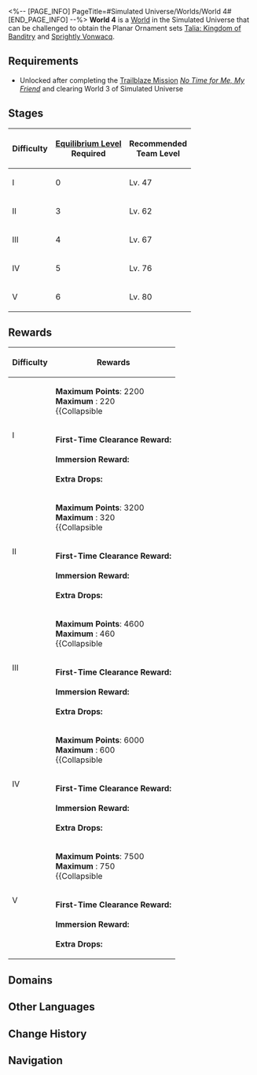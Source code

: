 <%-- [PAGE_INFO]
PageTitle=#Simulated Universe/Worlds/World 4#
[END_PAGE_INFO] --%>
{{Domain Infobox
|title         = World 4
|image         = Simulated Universe World 4.png
|type          = Simulated Universe
|type2         = World
|mechanism     = 
|boss          = Svarog (Complete)
|requiredEL    = 3/4/5/6
|recLevel      = 47/62/67/76/80
|recTypes      = Lightning,Wind,Fire
|cost          = 40
|drops         = Talia: Kingdom of Banditry; Sprightly Vonwacq
|drops_delim   = ;
|rewards       = 
}}
'''World 4''' is a [[Simulated Universe/Worlds#Worlds|World]] in the Simulated Universe that can be challenged to obtain the Planar Ornament sets [[Talia: Kingdom of Banditry]] and [[Sprightly Vonwacq]].

==Requirements==
* Unlocked after completing the [[Trailblaze Mission]] ''[[No Time for Me, My Friend]]'' and clearing World 3 of Simulated Universe

==Stages==
{| class="article-table"
! Difficulty !! [[Equilibrium Level]]<br />Required !! Recommended<br />Team Level
|-
| I || 0 || Lv. 47
|-
| II || 3 || Lv. 62
|-
| III || 4 || Lv. 67
|-
| IV || 5 || Lv. 76
|-
| V || 6 || Lv. 80
|}

==Rewards==
{| class="wikitable"
! Difficulty !! Rewards
|-
| rowspan=2 | I
|
'''Maximum Points''': 2200<br />
'''Maximum {{Item|Ability Point|20|text=Ability Points}}''': 220<br />
{{Collapsible
|{{SU Partial Point Rewards|2200}}
|Partial Rewards
|collapsed=1
}}
|-
|
'''First-Time Clearance Reward:'''<br />{{Card List|Herta Bond*2; Herta*1; Trailblaze EXP*600|delim=;}}<br />
'''Immersion Reward:'''<br/>{{Card List|1=Talia: Kingdom of Banditry*1 { rarity = 4 }; Sprightly Vonwacq*1 { rarity = 4 }; Credit*1; Trailblaze EXP*200; Talia: Kingdom of Banditry*1 { rarity = 3 }; Sprightly Vonwacq*1 { rarity = 3 }; Talia: Kingdom of Banditry*1 { rarity = 2 }; Sprightly Vonwacq*1 { rarity = 2 }|delim=;|mini=1}}<br />
'''Extra Drops:'''<br />{{Card List|Credit*1; Glimmering Core*1; Usurper's Scheme*1; Silvermane Insignia*1; Ancient Spindle*1; Immortal Aeroblossom*1; Artifex's Cogwheel*1; Dream Flow Valve*1; Fragments of Impression*1; Lost Lightdust*1|delim=;|mini=1}}
|-
| rowspan=2 | II
|
'''Maximum Points''': 3200<br />
'''Maximum {{Item|Ability Point|20|text=Ability Points}}''': 320<br />
{{Collapsible
|{{SU Partial Point Rewards|3200}}
|Partial Rewards
|collapsed=1
}}
|-
|
'''First-Time Clearance Reward:'''<br />{{Card List|1=Talia's Exposed Electric Wire*1 { rarity = 5 }; Vonwacq's Islandic Coast*1 { rarity = 5 }; Trailblaze EXP*200|delim=;}}<br />
'''Immersion Reward:'''<br/>{{Card List|1=Talia: Kingdom of Banditry*1 { rarity = 5 }; Sprightly Vonwacq*1 { rarity = 5 }; Talia: Kingdom of Banditry*1 { rarity = 4 }; Sprightly Vonwacq*1 { rarity = 4 }; Credit*1; Trailblaze EXP*200; Talia: Kingdom of Banditry*1 { rarity = 3 }; Sprightly Vonwacq*1 { rarity = 3 }|delim=;|mini=1}}<br />
'''Extra Drops:'''<br />{{Card List|Credit*1; Glimmering Core*1; Usurper's Scheme*1; Silvermane Insignia*1; Ancient Spindle*1; Immortal Aeroblossom*1; Artifex's Cogwheel*1; Dream Flow Valve*1; Fragments of Impression*1; Lost Lightdust*1|delim=;|mini=1}}
|-
| rowspan=2 | III
|
'''Maximum Points''': 4600<br />
'''Maximum {{Item|Ability Point|20|text=Ability Points}}''': 460<br />
{{Collapsible
|{{SU Partial Point Rewards|4600}}
|Partial Rewards
|collapsed=1
}}
|-
|
'''First-Time Clearance Reward:'''<br />{{Card List|1=Vonwacq's Island of Birth*1 { rarity = 5 }; Vonwacq's Islandic Coast*1 { rarity = 5 }; Trailblaze EXP*200|delim=;}}<br />
'''Immersion Reward:'''<br/>{{Card List|1=Talia: Kingdom of Banditry*1 { rarity = 5 }; Sprightly Vonwacq*1 { rarity = 5 }; Talia: Kingdom of Banditry*1 { rarity = 4 }; Sprightly Vonwacq*1 { rarity = 4 }; Credit*1; Trailblaze EXP*200; Talia: Kingdom of Banditry*1 { rarity = 3 }; Sprightly Vonwacq*1 { rarity = 3 }|delim=;|mini=1}}<br />
'''Extra Drops:'''<br />{{Card List|Squirming Core*1; Conqueror's Will*1; Silvermane Medal*1; Ancient Engine*1; Immortal Lumintwig*1; Artifex's Gyreheart*1; Dream Making Engine*1; Shards of Desires*1; Credit*1; Lost Lightdust*1|delim=;|mini=1}}
|-
| rowspan=2 | IV
|
'''Maximum Points''': 6000<br />
'''Maximum {{Item|Ability Point|20|text=Ability Points}}''': 600<br />
{{Collapsible
|{{SU Partial Point Rewards|6000}}
|Partial Rewards
|collapsed=1
}}
|-
|
'''First-Time Clearance Reward:'''<br />{{Card List|1=Talia's Nailscrap Town*1 { rarity = 5 }; Talia's Exposed Electric Wire*1 { rarity = 5 }; Trailblaze EXP*200|delim=;}}<br />
'''Immersion Reward:'''<br/>{{Card List|1=Talia: Kingdom of Banditry*1 { rarity = 5 }; Sprightly Vonwacq*1 { rarity = 5 }; Talia: Kingdom of Banditry*1 { rarity = 4 }; Sprightly Vonwacq*1 { rarity = 4 }; Credit*1; Trailblaze EXP*200; Talia: Kingdom of Banditry*1 { rarity = 3 }; Sprightly Vonwacq*1 { rarity = 3 }|delim=;|mini=1}}<br />
'''Extra Drops:'''<br />{{Card List|Squirming Core*1; Conqueror's Will*1; Silvermane Medal*1; Ancient Engine*1; Immortal Lumintwig*1; Artifex's Gyreheart*1; Dream Making Engine*1; Shards of Desires*1; Credit*1; Lost Lightdust*1|delim=;|mini=1}}
|-
| rowspan=2 | V
|
'''Maximum Points''': 7500<br />
'''Maximum {{Item|Ability Point|20|text=Ability Points}}''': 750<br />
{{Collapsible
|{{SU Partial Point Rewards|7500}}
|Partial Rewards
|collapsed=1
}}
|-
|
'''First-Time Clearance Reward:'''<br />{{Card List|1=Vonwacq's Island of Birth*1 { rarity = 5 }; Vonwacq's Islandic Coast*1 { rarity = 5 }; Trailblaze EXP*200|delim=;}}<br />
'''Immersion Reward:'''<br/>{{Card List|1=Talia: Kingdom of Banditry*1 { rarity = 5 }; Sprightly Vonwacq*1 { rarity = 5 }; Talia: Kingdom of Banditry*1 { rarity = 4 }; Sprightly Vonwacq*1 { rarity = 4 }; Credit*1; Trailblaze EXP*200|delim=;|mini=1}}<br />
'''Extra Drops:'''<br />{{Card List|Squirming Core*1; Conqueror's Will*1; Silvermane Medal*1; Ancient Engine*1; Immortal Lumintwig*1; Artifex's Gyreheart*1; Dream Making Engine*1; Shards of Desires*1; Credit*1; Lost Lightdust*1|delim=;|mini=1}}
|}

==Domains==
{{Tabber
|Difficulty I
|
{{Table Wrapper
|class        = wikitable tdc1
|size         = 14;3
|header-1-1   = Number
|header-1-2   = Possible Domains
|header-1-3   = Possible Enemies
|cell-2-1     = 1
|cell-2-2     = {{SU Domain Card|Combat|43}}
|cell-3-1     = 2
|cell-3-2     = {{SU Domain Card|Combat;Occurrence|44}}
|cell-4-1     = 3
|cell-4-2     = {{SU Domain Card|Combat;Occurrence|45}}
|cell-5-1     = 4
|cell-5-2     = {{SU Domain Card|Elite|46}}
|cell-5-3     = {{Card List|Automaton Grizzly;Frigid Prowler;Decaying Shadow|amount=Lv. 46|type=Enemy|show_caption=1|delim=;}}
|cell-6-1     = 5
|cell-6-2     = {{SU Domain Card|Respite|46}}
|cell-7-1     = 6
|cell-7-2     = {{SU Domain Card|Combat|47}}
|cell-8-1     = 7
|cell-8-2     = {{SU Domain Card|Combat;Occurrence;Encounter|48}}
|cell-9-1     = 8
|cell-9-2     = {{SU Domain Card|Elite|49}}
|cell-9-3     = {{Card List|Automaton Grizzly (Bug);Frigid Prowler (Bug);Decaying Shadow (Bug);Stormbringer (Bug)|amount=Lv. 49|type=Enemy|show_caption=1|delim=;}}
|cell-10-1    = 9
|cell-10-2    = {{SU Domain Card|Respite|49}}
|cell-11-1    = 10
|cell-11-2    = {{SU Domain Card|Combat;Occurrence;Transaction|50}}
|cell-12-1    = 11
|cell-12-2    = {{SU Domain Card|Combat;Occurrence;Transaction;Encounter|51}}
|cell-13-1    = 12
|cell-13-2    = {{SU Domain Card|Respite|51}}
|cell-14-1    = 13
|cell-14-2    = {{SU Domain Card|Boss|52}}
|cell-14-3    = {{Card List|Svarog (Complete)|amount=Lv. 52|type=Enemy|show_caption=1|delim=;}}
}}
|Difficulty II
|
{{Table Wrapper
|class        = wikitable tdc1
|size         = 14;3
|header-1-1   = Number
|header-1-2   = Possible Domains
|header-1-3   = Possible Enemies
|cell-2-1     = 1
|cell-2-2     = {{SU Domain Card|Combat|58}}
|cell-3-1     = 2
|cell-3-2     = {{SU Domain Card|Combat;Occurrence|59}}
|cell-4-1     = 3
|cell-4-2     = {{SU Domain Card|Combat;Occurrence|60}}
|cell-5-1     = 4
|cell-5-2     = {{SU Domain Card|Elite|61}}
|cell-5-3     = {{Card List|Automaton Grizzly;Frigid Prowler;Decaying Shadow|amount=Lv. 61|type=Enemy|show_caption=1|delim=;}}
|cell-6-1     = 5
|cell-6-2     = {{SU Domain Card|Respite|61}}
|cell-7-1     = 6
|cell-7-2     = {{SU Domain Card|Combat|62}}
|cell-8-1     = 7
|cell-8-2     = {{SU Domain Card|Combat;Occurrence;Encounter|63}}
|cell-9-1     = 8
|cell-9-2     = {{SU Domain Card|Elite|64}}
|cell-9-3     = {{Card List|Automaton Grizzly (Bug);Frigid Prowler (Bug);Decaying Shadow (Bug);Stormbringer (Bug)|amount=Lv. 64|type=Enemy|show_caption=1|delim=;}}
|cell-10-1    = 9
|cell-10-2    = {{SU Domain Card|Respite|64}}
|cell-11-1    = 10
|cell-11-2    = {{SU Domain Card|Combat;Occurrence;Transaction|65}}
|cell-12-1    = 11
|cell-12-2    = {{SU Domain Card|Combat;Occurrence;Transaction;Encounter|66}}
|cell-13-1    = 12
|cell-13-2    = {{SU Domain Card|Respite|66}}
|cell-14-1    = 13
|cell-14-2    = {{SU Domain Card|Boss|67}}
|cell-14-3    = {{Card List|Svarog (Complete)|amount=Lv. 67|type=Enemy|show_caption=1|delim=;}}
}}
|Difficulty III
|
{{Table Wrapper
|class        = wikitable tdc1
|size         = 14;3
|header-1-1   = Number
|header-1-2   = Possible Domains
|header-1-3   = Possible Enemies
|cell-2-1     = 1
|cell-2-2     = {{SU Domain Card|Combat|63}}
|cell-3-1     = 2
|cell-3-2     = {{SU Domain Card|Combat;Occurrence|64}}
|cell-4-1     = 3
|cell-4-2     = {{SU Domain Card|Combat;Occurrence|65}}
|cell-5-1     = 4
|cell-5-2     = {{SU Domain Card|Elite|66}}
|cell-5-3     = {{Card List|Automaton Grizzly;Frigid Prowler;Decaying Shadow|amount=Lv. 66|type=Enemy|show_caption=1|delim=;}}
|cell-6-1     = 5
|cell-6-2     = {{SU Domain Card|Respite|66}}
|cell-7-1     = 6
|cell-7-2     = {{SU Domain Card|Combat|67}}
|cell-8-1     = 7
|cell-8-2     = {{SU Domain Card|Combat;Occurrence;Encounter|68}}
|cell-9-1     = 8
|cell-9-2     = {{SU Domain Card|Elite|69}}
|cell-9-3     = {{Card List|Automaton Grizzly (Bug);Frigid Prowler (Bug);Decaying Shadow (Bug);Stormbringer (Bug)|amount=Lv. 69|type=Enemy|show_caption=1|delim=;}}
|cell-10-1    = 9
|cell-10-2    = {{SU Domain Card|Respite|69}}
|cell-11-1    = 10
|cell-11-2    = {{SU Domain Card|Combat;Occurrence;Transaction|70}}
|cell-12-1    = 11
|cell-12-2    = {{SU Domain Card|Combat;Occurrence;Transaction;Encounter|71}}
|cell-13-1    = 12
|cell-13-2    = {{SU Domain Card|Respite|71}}
|cell-14-1    = 13
|cell-14-2    = {{SU Domain Card|Boss|72}}
|cell-14-3    = {{Card List|Svarog (Complete)|amount=Lv. 72|type=Enemy|show_caption=1|delim=;}}
}}
|Difficulty IV
|
{{Table Wrapper
|class        = wikitable tdc1
|size         = 14;3
|header-1-1   = Number
|header-1-2   = Possible Domains
|header-1-3   = Possible Enemies
|cell-2-1     = 1
|cell-2-2     = {{SU Domain Card|Combat|72}}
|cell-3-1     = 2
|cell-3-2     = {{SU Domain Card|Combat;Occurrence|73}}
|cell-4-1     = 3
|cell-4-2     = {{SU Domain Card|Combat;Occurrence|74}}
|cell-5-1     = 4
|cell-5-2     = {{SU Domain Card|Elite|75}}
|cell-5-3     = {{Card List|Automaton Grizzly;Frigid Prowler;Decaying Shadow|amount=Lv. 75|type=Enemy|show_caption=1|delim=;}}
|cell-6-1     = 5
|cell-6-2     = {{SU Domain Card|Respite|75}}
|cell-7-1     = 6
|cell-7-2     = {{SU Domain Card|Combat|76}}
|cell-8-1     = 7
|cell-8-2     = {{SU Domain Card|Combat;Occurrence;Encounter|77}}
|cell-9-1     = 8
|cell-9-2     = {{SU Domain Card|Elite|78}}
|cell-9-3     = {{Card List|Automaton Grizzly (Bug);Frigid Prowler (Bug);Decaying Shadow (Bug);Stormbringer (Bug)|amount=Lv. 78|type=Enemy|show_caption=1|delim=;}}
|cell-10-1    = 9
|cell-10-2    = {{SU Domain Card|Respite|78}}
|cell-11-1    = 10
|cell-11-2    = {{SU Domain Card|Combat;Occurrence;Transaction|79}}
|cell-12-1    = 11
|cell-12-2    = {{SU Domain Card|Combat;Occurrence;Transaction;Encounter|80}}
|cell-13-1    = 12
|cell-13-2    = {{SU Domain Card|Respite|80}}
|cell-14-1    = 13
|cell-14-2    = {{SU Domain Card|Boss|81}}
|cell-14-3    = {{Card List|Svarog (Complete)|amount=Lv. 81|type=Enemy|show_caption=1|delim=;}}
}}
|Difficulty V
|
{{Table Wrapper
|class        = wikitable tdc1
|size         = 14;3
|header-1-1   = Number
|header-1-2   = Possible Domains
|header-1-3   = Possible Enemies
|cell-2-1     = 1
|cell-2-2     = {{SU Domain Card|Combat|81}}
|cell-3-1     = 2
|cell-3-2     = {{SU Domain Card|Combat;Occurrence|82}}
|cell-4-1     = 3
|cell-4-2     = {{SU Domain Card|Combat;Occurrence|83}}
|cell-5-1     = 4
|cell-5-2     = {{SU Domain Card|Elite|84}}
|cell-5-3     = {{Card List|Automaton Grizzly;Frigid Prowler;Decaying Shadow|amount=Lv. 84|type=Enemy|show_caption=1|delim=;}}
|cell-6-1     = 5
|cell-6-2     = {{SU Domain Card|Respite|84}}
|cell-7-1     = 6
|cell-7-2     = {{SU Domain Card|Combat|85}}
|cell-8-1     = 7
|cell-8-2     = {{SU Domain Card|Combat;Occurrence;Encounter|86}}
|cell-9-1     = 8
|cell-9-2     = {{SU Domain Card|Elite|87}}
|cell-9-3     = {{Card List|Automaton Grizzly (Bug);Frigid Prowler (Bug);Decaying Shadow (Bug);Stormbringer (Bug)|amount=Lv. 87|type=Enemy|show_caption=1|delim=;}}
|cell-10-1    = 9
|cell-10-2    = {{SU Domain Card|Respite|87}}
|cell-11-1    = 10
|cell-11-2    = {{SU Domain Card|Combat;Occurrence;Transaction|88}}
|cell-12-1    = 11
|cell-12-2    = {{SU Domain Card|Combat;Occurrence;Transaction;Encounter|89}}
|cell-13-1    = 12
|cell-13-2    = {{SU Domain Card|Respite|89}}
|cell-14-1    = 13
|cell-14-2    = {{SU Domain Card|Boss|90}}
|cell-14-3    = {{Card List|Svarog (Complete)|amount=Lv. 90|type=Enemy|show_caption=1|delim=;}}
}}
}}

==Other Languages==
{{Other Languages
|en   = World 4
|zhs  = 第四世界
|zht  = 第四世界
|ja   = 第四世界
|ko   = 제4세계
|es   = Mundo 4
|fr   = Monde 4
|ru   = Мир 4
|th   = โลก 4
|vi   = Thế Giới 4
|de   = Welt 4
|id   = Dunia 4
|pt   = Mundo 4
}}

==Change History==
{{Change History|1.0}}

==Navigation==
{{Domain Navbox}}